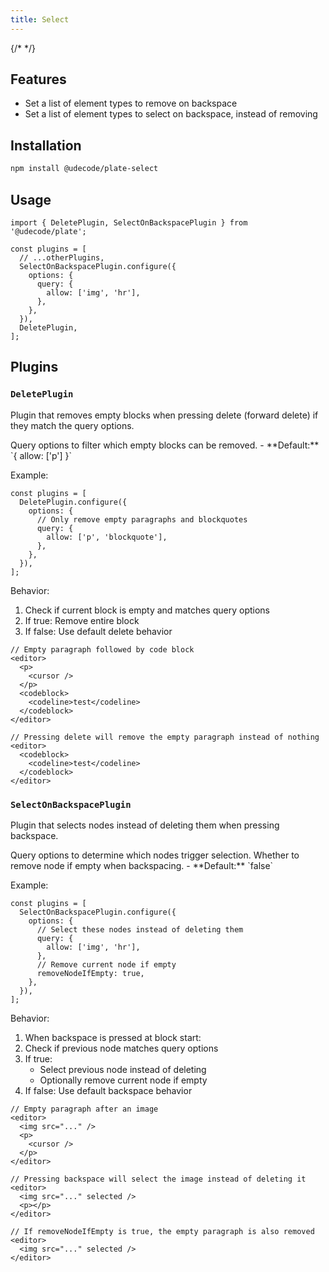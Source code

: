 ```yaml
---
title: Select
---
```


{/* <ComponentPreview name="playground-demo" id="delete" /> */}

<PackageInfo>

## Features

- Set a list of element types to remove on backspace
- Set a list of element types to select on backspace, instead of removing

</PackageInfo>

## Installation

```bash
npm install @udecode/plate-select
```

## Usage

```tsx
import { DeletePlugin, SelectOnBackspacePlugin } from '@udecode/plate';
```

```tsx
const plugins = [
  // ...otherPlugins,
  SelectOnBackspacePlugin.configure({
    options: {
      query: {
        allow: ['img', 'hr'],
      },
    },
  }),
  DeletePlugin,
];
```

## Plugins

### `DeletePlugin`

Plugin that removes empty blocks when pressing delete (forward delete) if they match the query options.

<API name="DeletePlugin">
<APIOptions>
  <APIItem name="query" type="QueryNodeOptions" optional>
    Query options to filter which empty blocks can be removed.
    - **Default:** `{ allow: ['p'] }`
  </APIItem>
</APIOptions>

Example:

```tsx
const plugins = [
  DeletePlugin.configure({
    options: {
      // Only remove empty paragraphs and blockquotes
      query: {
        allow: ['p', 'blockquote'],
      },
    },
  }),
];
```

Behavior:
1. Check if current block is empty and matches query options
2. If true: Remove entire block
3. If false: Use default delete behavior

```tsx
// Empty paragraph followed by code block
<editor>
  <p>
    <cursor />
  </p>
  <codeblock>
    <codeline>test</codeline>
  </codeblock>
</editor>

// Pressing delete will remove the empty paragraph instead of nothing
<editor>
  <codeblock>
    <codeline>test</codeline>
  </codeblock>
</editor>
```
</API>

### `SelectOnBackspacePlugin`

Plugin that selects nodes instead of deleting them when pressing backspace.

<API name="SelectOnBackspacePlugin">
<APIOptions>
  <APIItem name="query" type="QueryNodeOptions">
    Query options to determine which nodes trigger selection.
  </APIItem>
  <APIItem name="removeNodeIfEmpty" type="boolean" optional>
    Whether to remove node if empty when backspacing.
    - **Default:** `false`
  </APIItem>
</APIOptions>

Example:

```tsx
const plugins = [
  SelectOnBackspacePlugin.configure({
    options: {
      // Select these nodes instead of deleting them
      query: {
        allow: ['img', 'hr'],
      },
      // Remove current node if empty
      removeNodeIfEmpty: true,
    },
  }),
];
```

Behavior:
1. When backspace is pressed at block start:
2. Check if previous node matches query options
3. If true:
   - Select previous node instead of deleting
   - Optionally remove current node if empty
4. If false: Use default backspace behavior

```tsx
// Empty paragraph after an image
<editor>
  <img src="..." />
  <p>
    <cursor />
  </p>
</editor>

// Pressing backspace will select the image instead of deleting it
<editor>
  <img src="..." selected />
  <p></p>
</editor>

// If removeNodeIfEmpty is true, the empty paragraph is also removed
<editor>
  <img src="..." selected />
</editor>
```
</API>